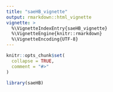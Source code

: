 ---
title: "saeHB_vignette"
output: rmarkdown::html_vignette
vignette: >
  %\VignetteIndexEntry{saeHB_vignette}
  %\VignetteEngine{knitr::rmarkdown}
  %\VignetteEncoding{UTF-8}
---

```{r, include = FALSE}
knitr::opts_chunk$set(
  collapse = TRUE,
  comment = "#>"
)
```

```{r setup}
library(saeHB)
```
